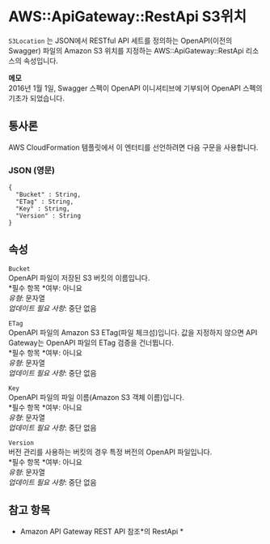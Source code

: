 # AWS::ApiGateway::RestApi S3위치

`S3Location` 는 JSON에서 RESTful API 세트를 정의하는 OpenAPI(이전의 Swagger) 파일의 Amazon S3 위치를 지정하는 AWS::ApiGateway::RestApi 리소스의 속성입니다.

**메모**  
2016년 1월 1일, Swagger 스펙이 OpenAPI 이니셔티브에 기부되어 OpenAPI 스펙의 기초가 되었습니다.

## 통사론

AWS CloudFormation 템플릿에서 이 엔터티를 선언하려면 다음 구문을 사용합니다.

### JSON (영문)

```
{
  "Bucket" : String,
  "ETag" : String,
  "Key" : String,
  "Version" : String
}
```

## 속성

`Bucket`  
OpenAPI 파일이 저장된 S3 버킷의 이름입니다.  
*필수 항목 *여부: 아니요  
_유형_: 문자열  
_업데이트 필요 사항_: 중단 없음

`ETag`  
OpenAPI 파일의 Amazon S3 ETag(파일 체크섬)입니다. 값을 지정하지 않으면 API Gateway는 OpenAPI 파일의 ETag 검증을 건너뜁니다.  
*필수 항목 *여부: 아니요  
_유형_: 문자열  
_업데이트 필요 사항_: 중단 없음

`Key`  
OpenAPI 파일의 파일 이름(Amazon S3 객체 이름)입니다.  
*필수 항목 *여부: 아니요  
_유형_: 문자열  
_업데이트 필요 사항_: 중단 없음

`Version`  
버전 관리를 사용하는 버킷의 경우 특정 버전의 OpenAPI 파일입니다.  
*필수 항목 *여부: 아니요  
_유형_: 문자열  
_업데이트 필요 사항_: 중단 없음

## 참고 항목

- Amazon API Gateway REST API 참조*의 RestApi *
